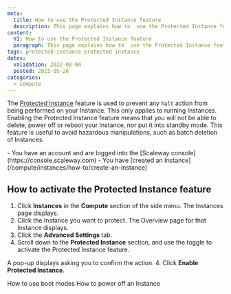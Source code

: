 ```yaml
---
meta:
  title: How to use the Protected Instance feature
  description: This page explains how to  use the Protected Instance feature
content:
  h1: How to use the Protected Instance feature
  paragraph: This page explains how to  use the Protected Instance feature
tags: protected-instance protected instance 
dates:
  validation: 2022-08-04
  posted: 2021-05-26 
categories:
  - compute
---
```


The [Protected Instance](/compute/instances/concepts#protected-instance) feature is used to prevent any `halt` action from being performed on your Instance. This only applies to running Instances. Enabling the Protected Instance feature means that you will not be able to delete, power off or reboot your Instance, nor put it into standby mode. This feature is useful to avoid hazardous manipulations, such as batch deletion of Instances.

<Message type="requirement">
  - You have an account and are logged into the [Scaleway console](https://console.scaleway.com)
  - You have [created an Instance](/compute/instances/how-to/create-an-instance)
</Message>

## How to activate the Protected Instance feature

1. Click **Instances** in the **Compute** section of the side menu. The Instances page displays.
2. Click the Instance you want to protect. The Overview page for that Instance displays.
3. Click the **Advanced Settings** tab.
4. Scroll down to the **Protected Instance** section, and use the <Icon name="toggle" /> toggle to activate the Protected Instance feature. 
    <Lightbox src="scaleway-protected-instance.webp" alt="" />

  A pop-up displays asking you to confirm the action.
4. Click **Enable Protected Instance**.

<Navigation title="See Also">
  <PreviousButton to="/compute/instances/how-to/use-boot-modes/">How to use boot modes</PreviousButton>
  <NextButton to="/compute/instances/how-to/power-off-instance/">How to power off an Instance</NextButton>
</Navigation>

